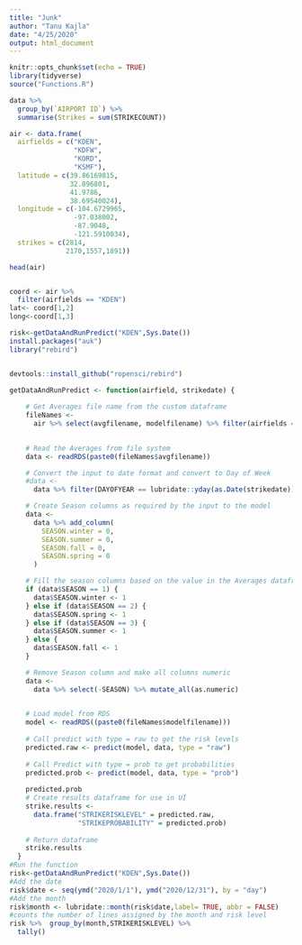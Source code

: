 ```yaml
---
title: "Junk"
author: "Tanu Kajla"
date: "4/25/2020"
output: html_document
---
```


```r
knitr::opts_chunk$set(echo = TRUE)
library(tidyverse)
source("Functions.R")
```

```r
data %>%  
  group_by(`AIRPORT ID`) %>% 
  summarise(Strikes = sum(STRIKECOUNT))

```

```r
air <- data.frame(
  airfields = c("KDEN",
                "KDFW",
                "KORD",
                "KSMF"),
  latitude = c(39.86169815,
               32.896801,
               41.9786,
               38.69540024),
  longitude = c(-104.6729965,
                -97.038002,
                -87.9048,
                -121.5910034),
  strikes = c(2814,
              2170,1557,1891))

head(air)


coord <- air %>% 
  filter(airfields == "KDEN")
lat<- coord[1,2]
long<-coord[1,3]

```



```r

risk<-getDataAndRunPredict("KDEN",Sys.Date())
install.packages("auk")
library("rebird")


devtools::install_github("ropensci/rebird")

```


```r

getDataAndRunPredict <- function(airfield, strikedate) {
    
    # Get Averages file name from the custom dataframe
    fileNames <-
      air %>% select(avgfilename, modelfilename) %>% filter(airfields == airfield)

    
    # Read the Averages from file system
    data <- readRDS(paste0(fileNames$avgfilename))

    # Convert the input to date format and convert to Day of Week
    #data <-
      data %>% filter(DAYOFYEAR == lubridate::yday(as.Date(strikedate)))

    # Create Season columns as required by the input to the model
    data <-
      data %>% add_column(
        SEASON.winter = 0,
        SEASON.summer = 0,
        SEASON.fall = 0,
        SEASON.spring = 0
      )

    # Fill the season columns based on the value in the Averages dataframe
    if (data$SEASON == 1) {
      data$SEASON.winter <- 1
    } else if (data$SEASON == 2) {
      data$SEASON.spring <- 1
    } else if (data$SEASON == 3) {
      data$SEASON.summer <- 1
    } else {
      data$SEASON.fall <- 1
    }

    # Remove Season column and make all columns numeric
    data <-
      data %>% select(-SEASON) %>% mutate_all(as.numeric)

    
    # Load model from RDS
    model <- readRDS((paste0(fileNames$modelfilename)))
    
    # Call predict with type = raw to get the risk levels
    predicted.raw <- predict(model, data, type = "raw")
    
    # Call Predict with type = prob to get probabilities
    predicted.prob <- predict(model, data, type = "prob")
    
    predicted.prob
    # Create results dataframe for use in UI
    strike.results <-
      data.frame("STRIKERISKLEVEL" = predicted.raw,
                 "STRIKEPROBABILITY" = predicted.prob)
    
    # Return dataframe
    strike.results
  }
#Run the function
risk<-getDataAndRunPredict("KDEN",Sys.Date())
#Add the date 
risk$date <- seq(ymd("2020/1/1"), ymd("2020/12/31"), by = "day")
#Add the month 
risk$month <- lubridate::month(risk$date,label= TRUE, abbr = FALSE)
#counts the number of lines assigned by the month and risk level 
risk %>%  group_by(month,STRIKERISKLEVEL) %>% 
  tally()
```
